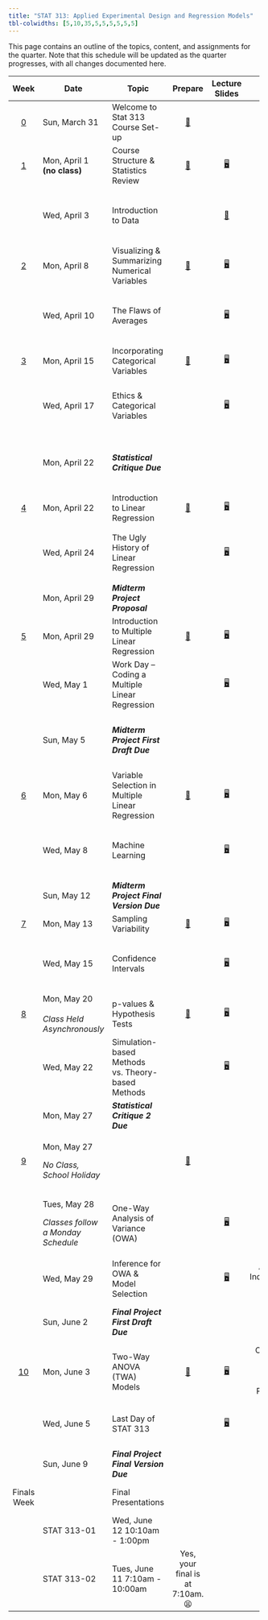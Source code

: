 ```yaml
---
title: "STAT 313: Applied Experimental Design and Regression Models"
tbl-colwidths: [5,10,35,5,5,5,5,5,5]
---
```


This page contains an outline of the topics, content, and assignments for the quarter. Note that this schedule will be updated as the quarter progresses, with all changes documented here.

::: column-screen-inset-right
+-------------------------+------------------------------------+---------------------------------------------------+----------------------------------------------+------------------------------------------------------------------------------------+---------------------------------------------------------------------------------------------------------------------------------------------------------------------+--------------------------------------------------------------------------------------------------------------------------------------+---------------------------------------------------------------------------------------------------------------------------+---------------------------------------------------------------------------------------------------------------------------------------------------------------------------------------------------------------------+
| Week                    | Date                               | Topic                                             | Prepare                                      | Lecture Slides                                                                     | Activity                                                                                                                                                            | Lab                                                                                                                                  | Critique                                                                                                                  | Project                                                                                                                                                                                                             |
+:=======================:+====================================+===================================================+:============================================:+:==================================================================================:+:===================================================================================================================================================================:+:====================================================================================================================================:+:=========================================================================================================================:+:===================================================================================================================================================================================================================:+
| [0](weeks/week-0.qmd)   | Sun, March 31                      | Welcome to Stat 313 Course Set-up                 | [📖](weeks/week-0.qmd "Course Set-up")       |                                                                                    |                                                                                                                                                                     |                                                                                                                                      |                                                                                                                           |                                                                                                                                                                                                                     |
+-------------------------+------------------------------------+---------------------------------------------------+----------------------------------------------+------------------------------------------------------------------------------------+---------------------------------------------------------------------------------------------------------------------------------------------------------------------+--------------------------------------------------------------------------------------------------------------------------------------+---------------------------------------------------------------------------------------------------------------------------+---------------------------------------------------------------------------------------------------------------------------------------------------------------------------------------------------------------------+
| [1](weeks/week-1.qmd)   | Mon, April 1 **(no class)**        | Course Structure & Statistics Review              | [📖](weeks/week-1.qmd "Week 1 Coursework")   | [🖥](slides/week1-day1-alt.qmd "Week 1 Review Lecture Slides")                      |                                                                                                                                                                     |                                                                                                                                      |                                                                                                                           |                                                                                                                                                                                                                     |
+-------------------------+------------------------------------+---------------------------------------------------+----------------------------------------------+------------------------------------------------------------------------------------+---------------------------------------------------------------------------------------------------------------------------------------------------------------------+--------------------------------------------------------------------------------------------------------------------------------------+---------------------------------------------------------------------------------------------------------------------------+---------------------------------------------------------------------------------------------------------------------------------------------------------------------------------------------------------------------+
|                         | Wed, April 3                       | Introduction to Data                              |                                              | [🎥](https://www.youtube.com/watch?v=_f3latmOhew "Video on How to Work in Quarto") | [📋](activity/week-1-quarto.qmd "Links to video, textbook, and tutorial resources")                                                                                 | [💻](labs/lab-1.qmd "Lab 1") </br> Due April 8 </br> [Lab 1 Feedback](labs/grading-guides/lab1_feedback.md "Lab 1 Feedback")         |                                                                                                                           |                                                                                                                                                                                                                     |
+-------------------------+------------------------------------+---------------------------------------------------+----------------------------------------------+------------------------------------------------------------------------------------+---------------------------------------------------------------------------------------------------------------------------------------------------------------------+--------------------------------------------------------------------------------------------------------------------------------------+---------------------------------------------------------------------------------------------------------------------------+---------------------------------------------------------------------------------------------------------------------------------------------------------------------------------------------------------------------+
| [2](weeks/week-2.qmd)   | Mon, April 8                       | Visualizing & Summarizing Numerical Variables     | [📖](weeks/week-2.qmd "Week 2 Coursework")   | [🖥](slides/week2-day1.qmd "Week 2 Review Lecture Slides")                          | [📋](https://bit.ly/week-2-code-along "Code Along Activity")                                                                                                        |                                                                                                                                      |                                                                                                                           |                                                                                                                                                                                                                     |
+-------------------------+------------------------------------+---------------------------------------------------+----------------------------------------------+------------------------------------------------------------------------------------+---------------------------------------------------------------------------------------------------------------------------------------------------------------------+--------------------------------------------------------------------------------------------------------------------------------------+---------------------------------------------------------------------------------------------------------------------------+---------------------------------------------------------------------------------------------------------------------------------------------------------------------------------------------------------------------+
|                         | Wed, April 10                      | The Flaws of Averages                             |                                              | [🖥](slides/week2-day2.qmd "Week 2 Lab Warm-up Lecture Slides")                     |                                                                                                                                                                     | [💻](labs/lab-2.qmd "Lab 2") </br> Due April 15 </br> [Lab 2 Feedback](labs/grading-guides/lab-2-grading-guide.qmd "Lab 2 Feedback") |                                                                                                                           |                                                                                                                                                                                                                     |
+-------------------------+------------------------------------+---------------------------------------------------+----------------------------------------------+------------------------------------------------------------------------------------+---------------------------------------------------------------------------------------------------------------------------------------------------------------------+--------------------------------------------------------------------------------------------------------------------------------------+---------------------------------------------------------------------------------------------------------------------------+---------------------------------------------------------------------------------------------------------------------------------------------------------------------------------------------------------------------+
| [3](weeks/week-3.qmd)   | Mon, April 15                      | Incorporating Categorical Variables               | [📖](weeks/week-3.qmd "Week 3 Courswork")    | [🖥](slides/week3-day1.qmd "Week 3 Review Lecture Slides")                          |                                                                                                                                                                     |                                                                                                                                      |                                                                                                                           |                                                                                                                                                                                                                     |
+-------------------------+------------------------------------+---------------------------------------------------+----------------------------------------------+------------------------------------------------------------------------------------+---------------------------------------------------------------------------------------------------------------------------------------------------------------------+--------------------------------------------------------------------------------------------------------------------------------------+---------------------------------------------------------------------------------------------------------------------------+---------------------------------------------------------------------------------------------------------------------------------------------------------------------------------------------------------------------+
|                         | Wed, April 17                      | Ethics & Categorical Variables                    |                                              | [🖥](slides/week3-day2.qmd "Week 3 Review Lab Slides")                              |                                                                                                                                                                     | [💻](labs/lab-3.qmd "Lab 3") </br> Due April 22 </br> [Lab 3 Feedback](labs/grading-guides/lab-3-grading-guide.qmd "Lab 3 Feedback") |                                                                                                                           |                                                                                                                                                                                                                     |
+-------------------------+------------------------------------+---------------------------------------------------+----------------------------------------------+------------------------------------------------------------------------------------+---------------------------------------------------------------------------------------------------------------------------------------------------------------------+--------------------------------------------------------------------------------------------------------------------------------------+---------------------------------------------------------------------------------------------------------------------------+---------------------------------------------------------------------------------------------------------------------------------------------------------------------------------------------------------------------+
|                         | Mon, April 22                      | ***Statistical Critique Due***                    |                                              |                                                                                    |                                                                                                                                                                     |                                                                                                                                      | [✍](critique/critique-1.qmd "Statistical Critique 1")\                                                                    |                                                                                                                                                                                                                     |
|                         |                                    |                                                   |                                              |                                                                                    |                                                                                                                                                                     |                                                                                                                                      | </br> [Statistical Critique 1 Feedback](critique/grading-guides/critique-1-grading.qmd "Statistical Critique 1 Feedback") |                                                                                                                                                                                                                     |
+-------------------------+------------------------------------+---------------------------------------------------+----------------------------------------------+------------------------------------------------------------------------------------+---------------------------------------------------------------------------------------------------------------------------------------------------------------------+--------------------------------------------------------------------------------------------------------------------------------------+---------------------------------------------------------------------------------------------------------------------------+---------------------------------------------------------------------------------------------------------------------------------------------------------------------------------------------------------------------+
| [4](weeks/week-4.qmd)   | Mon, April 22                      | Introduction to Linear Regression                 | [📖](weeks/week-4.qmd "Week 4 Coursework")   | [🖥](slides/week4-day1.qmd "Week 4 Review Lecture Slides")                          |                                                                                                                                                                     |                                                                                                                                      |                                                                                                                           |                                                                                                                                                                                                                     |
+-------------------------+------------------------------------+---------------------------------------------------+----------------------------------------------+------------------------------------------------------------------------------------+---------------------------------------------------------------------------------------------------------------------------------------------------------------------+--------------------------------------------------------------------------------------------------------------------------------------+---------------------------------------------------------------------------------------------------------------------------+---------------------------------------------------------------------------------------------------------------------------------------------------------------------------------------------------------------------+
|                         | Wed, April 24                      | The Ugly History of Linear Regression             |                                              | [🖥](slides/week4-day2.qmd "Week 4 Review Lab Slides")                              |                                                                                                                                                                     | [💻](labs/lab-4.qmd "Lab 4") </br> Due April 29 </br> [Lab 4 Feedback](labs/grading-guides/lab-4-grading-guide.qmd "Lab 4 Feedback") |                                                                                                                           |                                                                                                                                                                                                                     |
+-------------------------+------------------------------------+---------------------------------------------------+----------------------------------------------+------------------------------------------------------------------------------------+---------------------------------------------------------------------------------------------------------------------------------------------------------------------+--------------------------------------------------------------------------------------------------------------------------------------+---------------------------------------------------------------------------------------------------------------------------+---------------------------------------------------------------------------------------------------------------------------------------------------------------------------------------------------------------------+
|                         | Mon, April 29                      | ***Midterm Project Proposal***                    |                                              |                                                                                    |                                                                                                                                                                     |                                                                                                                                      |                                                                                                                           | [📁 STAT 313](project/midterm-project/midterm-proposal-313.qmd "Midterm Project Proposal")                                                                                                                          |
+-------------------------+------------------------------------+---------------------------------------------------+----------------------------------------------+------------------------------------------------------------------------------------+---------------------------------------------------------------------------------------------------------------------------------------------------------------------+--------------------------------------------------------------------------------------------------------------------------------------+---------------------------------------------------------------------------------------------------------------------------+---------------------------------------------------------------------------------------------------------------------------------------------------------------------------------------------------------------------+
| [5](weeks/week-5.qmd)   | Mon, April 29                      | Introduction to Multiple Linear Regression        | [📖](weeks/week-5.qmd "Week 5 Coursework")   | [🖥](slides/week5-day1.qmd "Week 5 Review Lecture Slides")                          | [📋](activity/week-5-sample-selection.qmd "Sample Selection & Scope of Inference Activity")                                                                         |                                                                                                                                      |                                                                                                                           |                                                                                                                                                                                                                     |
+-------------------------+------------------------------------+---------------------------------------------------+----------------------------------------------+------------------------------------------------------------------------------------+---------------------------------------------------------------------------------------------------------------------------------------------------------------------+--------------------------------------------------------------------------------------------------------------------------------------+---------------------------------------------------------------------------------------------------------------------------+---------------------------------------------------------------------------------------------------------------------------------------------------------------------------------------------------------------------+
|                         | Wed, May 1                         | Work Day -- Coding a Multiple Linear Regression   |                                              | [🖥](slides/week5-day2.qmd "Midterm Project Warm-up Slides")                        | [📋](activity/week-5-model-justification.qmd "Model Justification Critique")                                                                                        |                                                                                                                                      |                                                                                                                           |                                                                                                                                                                                                                     |
+-------------------------+------------------------------------+---------------------------------------------------+----------------------------------------------+------------------------------------------------------------------------------------+---------------------------------------------------------------------------------------------------------------------------------------------------------------------+--------------------------------------------------------------------------------------------------------------------------------------+---------------------------------------------------------------------------------------------------------------------------+---------------------------------------------------------------------------------------------------------------------------------------------------------------------------------------------------------------------+
|                         | Sun, May 5                         | ***Midterm Project First Draft Due***             |                                              |                                                                                    |                                                                                                                                                                     |                                                                                                                                      |                                                                                                                           | Grading Rubric: [✅](project/midterm-project/midterm-project-grading-rubric.qmd "Midterm Project Grading Rubric")                                                                                                   |
|                         |                                    |                                                   |                                              |                                                                                    |                                                                                                                                                                     |                                                                                                                                      |                                                                                                                           |                                                                                                                                                                                                                     |
|                         |                                    |                                                   |                                              |                                                                                    |                                                                                                                                                                     |                                                                                                                                      |                                                                                                                           | Feedback: [📣](project/midterm-project-help/midterm-project-feedback.qmd "Midterm Project Feedback Guide")                                                                                                          |
+-------------------------+------------------------------------+---------------------------------------------------+----------------------------------------------+------------------------------------------------------------------------------------+---------------------------------------------------------------------------------------------------------------------------------------------------------------------+--------------------------------------------------------------------------------------------------------------------------------------+---------------------------------------------------------------------------------------------------------------------------+---------------------------------------------------------------------------------------------------------------------------------------------------------------------------------------------------------------------+
| [6](weeks/week-6.qmd)   | Mon, May 6                         | Variable Selection in Multiple Linear Regression  | [📖](weeks/week-6.qmd "Week 6 Coursework")   | [🖥](slides/week6-day1.qmd "Week 6 Review Lecture Slides")                          | [📋](activity/week-6-model-selection.qmd "Model Selection Activity")                                                                                                |                                                                                                                                      |                                                                                                                           |                                                                                                                                                                                                                     |
+-------------------------+------------------------------------+---------------------------------------------------+----------------------------------------------+------------------------------------------------------------------------------------+---------------------------------------------------------------------------------------------------------------------------------------------------------------------+--------------------------------------------------------------------------------------------------------------------------------------+---------------------------------------------------------------------------------------------------------------------------+---------------------------------------------------------------------------------------------------------------------------------------------------------------------------------------------------------------------+
|                         | Wed, May 8                         | Machine Learning                                  |                                              | [🖥](slides/week6-day2.qmd "Week 6 Lab Review Slides")                              |                                                                                                                                                                     | [💻](labs/lab-6.qmd "Lab 6") </br> Due May 13 </br> [Lab 6 Feedback](labs/grading-guides/lab-6-grading-guide.qmd "Lab 6 Feedback")   |                                                                                                                           |                                                                                                                                                                                                                     |
+-------------------------+------------------------------------+---------------------------------------------------+----------------------------------------------+------------------------------------------------------------------------------------+---------------------------------------------------------------------------------------------------------------------------------------------------------------------+--------------------------------------------------------------------------------------------------------------------------------------+---------------------------------------------------------------------------------------------------------------------------+---------------------------------------------------------------------------------------------------------------------------------------------------------------------------------------------------------------------+
|                         | Sun, May 12                        | ***Midterm Project Final Version Due***           |                                              |                                                                                    |                                                                                                                                                                     |                                                                                                                                      |                                                                                                                           | Grading Rubric: [✅](project/midterm-project/midterm-project-grading-rubric.qmd "Midterm Project Grading Rubric")                                                                                                   |
+-------------------------+------------------------------------+---------------------------------------------------+----------------------------------------------+------------------------------------------------------------------------------------+---------------------------------------------------------------------------------------------------------------------------------------------------------------------+--------------------------------------------------------------------------------------------------------------------------------------+---------------------------------------------------------------------------------------------------------------------------+---------------------------------------------------------------------------------------------------------------------------------------------------------------------------------------------------------------------+
| [7](weeks/week-7.qmd)   | Mon, May 13                        | Sampling Variability                              | [📖](weeks/week-7.qmd "Week 7 Coursework")   | [🖥](slides/week7-day1.qmd "Week 7 Review Lecture Slides")                          | [📋](activity/week-7-sampling-activity.qmd "Exploring Sampling Concepts")                                                                                           |                                                                                                                                      |                                                                                                                           |                                                                                                                                                                                                                     |
+-------------------------+------------------------------------+---------------------------------------------------+----------------------------------------------+------------------------------------------------------------------------------------+---------------------------------------------------------------------------------------------------------------------------------------------------------------------+--------------------------------------------------------------------------------------------------------------------------------------+---------------------------------------------------------------------------------------------------------------------------+---------------------------------------------------------------------------------------------------------------------------------------------------------------------------------------------------------------------+
|                         | Wed, May 15                        | Confidence Intervals                              |                                              | [🖥](slides/week7-day2.qmd "Week 7 Lab Review Slides")                              |                                                                                                                                                                     | [💻](labs/lab-7.qmd "Lab 7") </br> Due May 20 </br> [Lab 7 Feedback](labs/grading-guides/lab-7-grading-guide.qmd "Lab 7 Feedback")   |                                                                                                                           |                                                                                                                                                                                                                     |
+-------------------------+------------------------------------+---------------------------------------------------+----------------------------------------------+------------------------------------------------------------------------------------+---------------------------------------------------------------------------------------------------------------------------------------------------------------------+--------------------------------------------------------------------------------------------------------------------------------------+---------------------------------------------------------------------------------------------------------------------------+---------------------------------------------------------------------------------------------------------------------------------------------------------------------------------------------------------------------+
| [8](weeks/week-8.qmd)   | Mon, May 20\                       | p-values & Hypothesis Tests                       | [📖](weeks/week-8.qmd "Week 8 Coursework")   | [🖥](slides/week8-day1.qmd "Week 8 Review Lecture Slides")                          | [📋](activity/week-8-grade-check.qmd "Grade Check-in")                                                                                                              |                                                                                                                                      |                                                                                                                           |                                                                                                                                                                                                                     |
|                         | \                                  |                                                   |                                              |                                                                                    |                                                                                                                                                                     |                                                                                                                                      |                                                                                                                           |                                                                                                                                                                                                                     |
|                         | *Class Held Asynchronously*        |                                                   |                                              |                                                                                    |                                                                                                                                                                     |                                                                                                                                      |                                                                                                                           |                                                                                                                                                                                                                     |
+-------------------------+------------------------------------+---------------------------------------------------+----------------------------------------------+------------------------------------------------------------------------------------+---------------------------------------------------------------------------------------------------------------------------------------------------------------------+--------------------------------------------------------------------------------------------------------------------------------------+---------------------------------------------------------------------------------------------------------------------------+---------------------------------------------------------------------------------------------------------------------------------------------------------------------------------------------------------------------+
|                         | Wed, May 22                        | Simulation-based Methods vs. Theory-based Methods |                                              | [🖥](slides/week8-day2.qmd "Week 8 Lab Review Slides")                              |                                                                                                                                                                     | [💻](labs/lab-8.qmd "Lab 8") </br> Due May 27 </br>                                                                                  |                                                                                                                           |                                                                                                                                                                                                                     |
+-------------------------+------------------------------------+---------------------------------------------------+----------------------------------------------+------------------------------------------------------------------------------------+---------------------------------------------------------------------------------------------------------------------------------------------------------------------+--------------------------------------------------------------------------------------------------------------------------------------+---------------------------------------------------------------------------------------------------------------------------+---------------------------------------------------------------------------------------------------------------------------------------------------------------------------------------------------------------------+
|                         | Mon, May 27                        | ***Statistical Critique 2*** ***Due***            |                                              |                                                                                    |                                                                                                                                                                     |                                                                                                                                      | [✍](critique/critique-2.qmd "Statistical Critique 2")                                                                     |                                                                                                                                                                                                                     |
+-------------------------+------------------------------------+---------------------------------------------------+----------------------------------------------+------------------------------------------------------------------------------------+---------------------------------------------------------------------------------------------------------------------------------------------------------------------+--------------------------------------------------------------------------------------------------------------------------------------+---------------------------------------------------------------------------------------------------------------------------+---------------------------------------------------------------------------------------------------------------------------------------------------------------------------------------------------------------------+
| [9](weeks/week-9.qmd)   | Mon, May 27                        |                                                   | [📖](weeks/week-9.qmd "Week 9 Coursework")   |                                                                                    | \                                                                                                                                                                   |                                                                                                                                      |                                                                                                                           |                                                                                                                                                                                                                     |
|                         |                                    |                                                   |                                              |                                                                                    |                                                                                                                                                                     |                                                                                                                                      |                                                                                                                           |                                                                                                                                                                                                                     |
|                         | *No Class, School Holiday*         |                                                   |                                              |                                                                                    |                                                                                                                                                                     |                                                                                                                                      |                                                                                                                           |                                                                                                                                                                                                                     |
+-------------------------+------------------------------------+---------------------------------------------------+----------------------------------------------+------------------------------------------------------------------------------------+---------------------------------------------------------------------------------------------------------------------------------------------------------------------+--------------------------------------------------------------------------------------------------------------------------------------+---------------------------------------------------------------------------------------------------------------------------+---------------------------------------------------------------------------------------------------------------------------------------------------------------------------------------------------------------------+
|                         | Tues, May 28                       | One-Way Analysis of Variance (OWA)                |                                              | [🖥](slides/week9-day1.qmd "One-way ANOVA Review")                                  |                                                                                                                                                                     |                                                                                                                                      |                                                                                                                           |                                                                                                                                                                                                                     |
|                         |                                    |                                                   |                                              |                                                                                    |                                                                                                                                                                     |                                                                                                                                      |                                                                                                                           |                                                                                                                                                                                                                     |
|                         | *Classes follow a Monday Schedule* |                                                   |                                              |                                                                                    |                                                                                                                                                                     |                                                                                                                                      |                                                                                                                           |                                                                                                                                                                                                                     |
+-------------------------+------------------------------------+---------------------------------------------------+----------------------------------------------+------------------------------------------------------------------------------------+---------------------------------------------------------------------------------------------------------------------------------------------------------------------+--------------------------------------------------------------------------------------------------------------------------------------+---------------------------------------------------------------------------------------------------------------------------+---------------------------------------------------------------------------------------------------------------------------------------------------------------------------------------------------------------------+
|                         | Wed, May 29                        | Inference for OWA & Model Selection               |                                              | [🖥](slides/week9-day2.qmd "Coding a One-way ANOVA")                                | Assessing Independence: [📋](project/final-project-help/assess_independence.qmd "Help on Assessing Independence")                                                   |                                                                                                                                      |                                                                                                                           |                                                                                                                                                                                                                     |
+-------------------------+------------------------------------+---------------------------------------------------+----------------------------------------------+------------------------------------------------------------------------------------+---------------------------------------------------------------------------------------------------------------------------------------------------------------------+--------------------------------------------------------------------------------------------------------------------------------------+---------------------------------------------------------------------------------------------------------------------------+---------------------------------------------------------------------------------------------------------------------------------------------------------------------------------------------------------------------+
|                         | Sun, June 2                        | ***Final Project First Draft Due***               |                                              |                                                                                    |                                                                                                                                                                     |                                                                                                                                      |                                                                                                                           | Instructions: [📁](project/final-project/final-project-directions.qmd "Final Project Directions") </br> Grading Rubric: [✅](project/final-project/final-project-grading-rubric.qmd "Final Project Grading Rubric") |
+-------------------------+------------------------------------+---------------------------------------------------+----------------------------------------------+------------------------------------------------------------------------------------+---------------------------------------------------------------------------------------------------------------------------------------------------------------------+--------------------------------------------------------------------------------------------------------------------------------------+---------------------------------------------------------------------------------------------------------------------------+---------------------------------------------------------------------------------------------------------------------------------------------------------------------------------------------------------------------+
| [10](weeks/week-10.qmd) | Mon, June 3                        | Two-Way ANOVA (TWA) Models                        | [📖](weeks/week-10.qmd "Week 10 Coursework") | [🖥](slides/week10-day1.qmd "Week 10 Review Slides")                                | One-way to Two-way Model Selection Process: [📋](project/final-project-help/owa-to-twa-model-selection-process.qmd "Model Selection Process for the Final Project") |                                                                                                                                      |                                                                                                                           |                                                                                                                                                                                                                     |
+-------------------------+------------------------------------+---------------------------------------------------+----------------------------------------------+------------------------------------------------------------------------------------+---------------------------------------------------------------------------------------------------------------------------------------------------------------------+--------------------------------------------------------------------------------------------------------------------------------------+---------------------------------------------------------------------------------------------------------------------------+---------------------------------------------------------------------------------------------------------------------------------------------------------------------------------------------------------------------+
|                         | Wed, June 5                        | Last Day of STAT 313                              |                                              | [🖥](slides/week10-day2.qmd "Final Class Debrief")                                  |                                                                                                                                                                     |                                                                                                                                      |                                                                                                                           | What **should not** be in your project: [📋](project/final-project-help/no-gos.qmd "Things that don't belong in your report!")                                                                                      |
+-------------------------+------------------------------------+---------------------------------------------------+----------------------------------------------+------------------------------------------------------------------------------------+---------------------------------------------------------------------------------------------------------------------------------------------------------------------+--------------------------------------------------------------------------------------------------------------------------------------+---------------------------------------------------------------------------------------------------------------------------+---------------------------------------------------------------------------------------------------------------------------------------------------------------------------------------------------------------------+
|                         | Sun, June 9                        | ***Final Project Final Version Due***             |                                              |                                                                                    |                                                                                                                                                                     |                                                                                                                                      |                                                                                                                           | Grading Rubric: [✅](project/final-project/final-project-grading-rubric.qmd "Final Project Grading Rubric")                                                                                                         |
+-------------------------+------------------------------------+---------------------------------------------------+----------------------------------------------+------------------------------------------------------------------------------------+---------------------------------------------------------------------------------------------------------------------------------------------------------------------+--------------------------------------------------------------------------------------------------------------------------------------+---------------------------------------------------------------------------------------------------------------------------+---------------------------------------------------------------------------------------------------------------------------------------------------------------------------------------------------------------------+
| Finals Week             |                                    | Final Presentations                               |                                              |                                                                                    |                                                                                                                                                                     |                                                                                                                                      |                                                                                                                           | Presentation Instructions:[📁](project/final-presentations/presentation-instructions.qmd "Final Presentation Instructions")                                                                                         |
+-------------------------+------------------------------------+---------------------------------------------------+----------------------------------------------+------------------------------------------------------------------------------------+---------------------------------------------------------------------------------------------------------------------------------------------------------------------+--------------------------------------------------------------------------------------------------------------------------------------+---------------------------------------------------------------------------------------------------------------------------+---------------------------------------------------------------------------------------------------------------------------------------------------------------------------------------------------------------------+
|                         | STAT 313-01                        | Wed, June 12 10:10am - 1:00pm                     |                                              |                                                                                    |                                                                                                                                                                     |                                                                                                                                      |                                                                                                                           |                                                                                                                                                                                                                     |
+-------------------------+------------------------------------+---------------------------------------------------+----------------------------------------------+------------------------------------------------------------------------------------+---------------------------------------------------------------------------------------------------------------------------------------------------------------------+--------------------------------------------------------------------------------------------------------------------------------------+---------------------------------------------------------------------------------------------------------------------------+---------------------------------------------------------------------------------------------------------------------------------------------------------------------------------------------------------------------+
|                         | STAT 313-02                        | Tues, June 11 7:10am - 10:00am                    | Yes, your final is at 7:10am. 😫             |                                                                                    |                                                                                                                                                                     |                                                                                                                                      |                                                                                                                           |                                                                                                                                                                                                                     |
+-------------------------+------------------------------------+---------------------------------------------------+----------------------------------------------+------------------------------------------------------------------------------------+---------------------------------------------------------------------------------------------------------------------------------------------------------------------+--------------------------------------------------------------------------------------------------------------------------------------+---------------------------------------------------------------------------------------------------------------------------+---------------------------------------------------------------------------------------------------------------------------------------------------------------------------------------------------------------------+
:::

